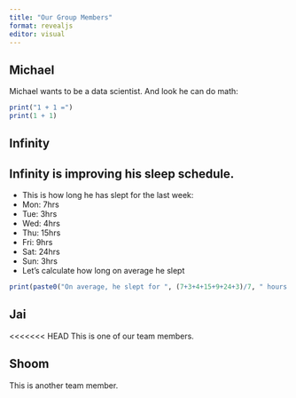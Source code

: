 ```yaml
---
title: "Our Group Members"
format: revealjs
editor: visual
---
```


## Michael

Michael wants to be a data scientist. And look he can do math:

```r
print("1 + 1 =")
print(1 + 1)
```

## Infinity

## Infinity is improving his sleep schedule.

 - This is how long he has slept for the last week:
 - Mon: 7hrs
 - Tue: 3hrs
 - Wed: 4hrs
 - Thu: 15hrs
 - Fri: 9hrs
 - Sat: 24hrs
 - Sun: 3hrs
 - Let's calculate how long on average he slept

```r
print(paste0("On average, he slept for ", (7+3+4+15+9+24+3)/7, " hours last week."))
```

## Jai

<<<<<<< HEAD
This is one of our team members.

## Shoom

This is another team member.


